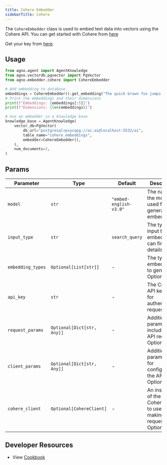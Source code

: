 ```yaml
---
title: Cohere Embedder
sidebarTitle: Cohere
---
```


The `CohereEmbedder` class is used to embed text data into vectors using the Cohere API. You can get started with Cohere from [here](https://docs.cohere.com/reference/about)

Get your key from [here](https://dashboard.cohere.com/api-keys).

## Usage

```python cookbook/embedders/cohere_embedder.py
from agno.agent import AgentKnowledge
from agno.vectordb.pgvector import PgVector
from agno.embedder.cohere import CohereEmbedder

# Add embedding to database
embeddings = CohereEmbedder().get_embedding("The quick brown fox jumps over the lazy dog.")
# Print the embeddings and their dimensions
print(f"Embeddings: {embeddings[:5]}")
print(f"Dimensions: {len(embeddings)}")

# Use an embedder in a knowledge base
knowledge_base = AgentKnowledge(
    vector_db=PgVector(
        db_url="postgresql+psycopg://ai:ai@localhost:5532/ai",
        table_name="cohere_embeddings",
        embedder=CohereEmbedder(),
    ),
    num_documents=2,
)
```

## Params

| Parameter        | Type                       | Default           | Description                                                                |
| ---------------- | -------------------------- | ----------------- | -------------------------------------------------------------------------- |
| `model`          | `str`                      | `"embed-english-v3.0"` | The name of the model used for generating embeddings.                 |
| `input_type`     | `str`                      | `search_query`    | The type of input to embed. You can find more details [here](https://docs.cohere.com/docs/embeddings#the-input_type-parameter) |
| `embedding_types`| `Optional[List[str]]`      | -                 | The type of embeddings to generate. Optional.                              |
| `api_key`        | `str`                      | -                 | The Cohere API key used for authenticating requests.                              |
| `request_params` | `Optional[Dict[str, Any]]` | -                 | Additional parameters to include in the API request. Optional.             |
| `client_params`  | `Optional[Dict[str, Any]]` | -                 | Additional parameters for configuring the API client. Optional.            |
| `cohere_client`  | `Optional[CohereClient]`   | -                 | An instance of the CohereClient to use for making API requests. Optional.  |

## Developer Resources
- View [Cookbook](https://github.com/agno-agi/agno/tree/v2.0/cookbook/agent_concepts/knowledge/embedders/cohere_embedder.py)
